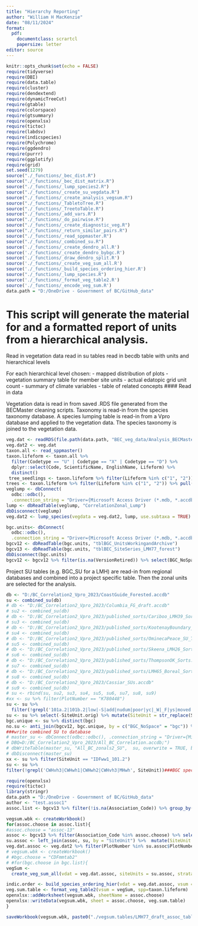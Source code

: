 ```yaml
---
title: "Hierarchy Reporting"
author: "William H MacKenzie"
date: "08/11/2024"
format: 
  pdf: 
    documentclass: scrartcl
    papersize: letter
editor: source
---
```


```r
knitr::opts_chunk$set(echo = FALSE)
require(tidyverse)
require(DBI)
require(data.table)
require(cluster)
require(dendextend)
require(dynamicTreeCut)
require(gtable)
require(colorspace)
require(gtsummary)
require(openxlsx)
require(tictoc)
require(labdsv)
require(indicspecies)
require(Polychrome)
require(ggdendro)
require(purrr)
require(ggplotify)
require(grid)
set.seed(1279)
source("./_functions/_bec_dist.R")
source("./_functions/_bec_dist_matrix.R")
source("./_functions/_lump_species2.R")
source("./_functions/_create_su_vegdata.R")
source("./_functions/_create_analysis_vegsum.R")
source("./_functions/_TabletoTree.R")
source("./_functions/_TreetoTable.R")
source("./_functions/_add_vars.R")
source("./_functions/_do_pairwise.R")
source("./_functions/_create_diagnostic_veg.R")
source("./_functions/_return_similar_pairs.R")
source("./_functions/_read_sppmaster.R")
source("./_functions/_combined_su.R")
source('./_functions/_create_dendro_all.R')
source('./_functions/_create_dendro_bybgc.R')
source('./_functions/_draw_dendro_split.R')
source('./_functions/_create_veg_sum_all.R')
source('./_functions/_build_species_ordering_hier.R')
source("./_functions/_lump_species.R")
source('./_functions/_format_veg_table2.R')
source('./_functions/_encode_veg_sum.R')
data.path = "D:/OneDrive - Government of BC/GitHub_data"
```

# This script will generate the material for and a formatted report of units from a hierarchical analysis.

Read in vegetation data
read in su tables
read in becdb table with units and hierarchical levels

For each hierarchical level chosen:
  - mapped distribution of plots
  - vegetation summary table for member site units
  - actual edatopic grid unit count
  - summary of climate variables
  - table of related concepts
#### Read in data

Vegetation data is read in from saved .RDS file generated from the BECMaster cleaning scripts. Taxonomy is read-in from the species taxonomy database. A species lumping table is read-in from a Vpro database and applied to the vegetation data. The species taxonomy is joined to the vegetation data.

```r
veg.dat <- readRDS(file.path(data.path, "BEC_veg_data/Analysis_BECMaster_Veg.rds")) ### named veg.dat
veg.dat2 <- veg.dat
taxon.all <- read_sppmaster()
taxon.lifeform <- taxon.all %>%
  filter(Codetype == "U" | Codetype == "X" | Codetype == "D") %>%
  dplyr::select(Code, ScientificName, EnglishName, Lifeform) %>%
  distinct()
 tree_seedlings <- taxon.lifeform %>% filter(Lifeform %in% c("1", "2")) %>% mutate(Code = paste0(Code, "D")) %>% pull(Code)
trees <- taxon.lifeform %>% filter(Lifeform %in% c("1", "2")) %>% pull(Code)
veglump <- dbConnect(
  odbc::odbc(),
  .connection_string = "Driver={Microsoft Access Driver (*.mdb, *.accdb)}; DBQ=D:/BC_Correlation2_Vpro_2023/Correlation2_Spp_lump.accdb;")
lump <- dbReadTable(veglump, "CorrelationZonal_Lump")
dbDisconnect(veglump)
veg.dat2 <- lump_species(vegdata = veg.dat2, lump, use.subtaxa = TRUE)

bgc.units<- dbConnect(
  odbc::odbc(),
  .connection_string = "Driver={Microsoft Access Driver (*.mdb, *.accdb)}; DBQ=D:/OneDrive - Government of BC/BECdb_Working/BECdb_ver13_2024.accdb;")
bgcv12 <- dbReadTable(bgc.units, "tblBGC_UnitsWorkingandArchive")
bgcv13 <- dbReadTable(bgc.units, "tblBEC_SiteSeries_LMH77_forest")
dbDisconnect(bgc.units)
bgcv12 <- bgcv12 %>% filter(is.na(VersionRetired)) %>% select(BGC_NoSpace, SiteClassificationStatus)

```

Project SU tables (e.g. BGC_SU for a LMH) are read-in from regional databases and combined into a project specific table. Then the zonal units are selected for the analysis.

```r
db <- "D:/BC_Correlation2_Vpro_2023/CoastGuide_Forested.accdb"
su <- combined_su(db)
# db <- "D:/BC_Correlation2_Vpro_2023/Columbia_FG_draft.accdb"
# su2 <- combined_su(db)
# db <- "D:/BC_Correlation2_Vpro_2023/published_sorts/Cariboo_LMH39_Sorts.accdb"
# su3 <- combined_su(db)
# db <- "D:/BC_Correlation2_Vpro_2023/published_sorts/KootenayBoundary_Sorts.accdb"
# su4 <- combined_su(db)
# db <- "D:/BC_Correlation2_Vpro_2023/published_sorts/OminecaPeace_SU_Tables.accdb"
# su5 <- combined_su(db)
# db <- "D:/BC_Correlation2_Vpro_2023/published_sorts/Skeena_LMH26_Sorts.accdb"
# su6 <- combined_su(db)
# db <- "D:/BC_Correlation2_Vpro_2023/published_sorts/ThompsonOK_Sorts.accdb"
# su7 <- combined_su(db)
# db <- "D:/BC_Correlation2_Vpro_2023/published_sorts/LMH65_Boreal_Sorts.accdb"
# su8 <- combined_su(db)
# db <- "D:/BC_Correlation2_Vpro_2023/Cassiar_SUs.accdb"
# su9 <- combined_su(db)
# su <- rbind(su, su2, su3, su4, su5, su6, su7, su8, su9)
#xx <- su %>% filter(PlotNumber == "K780448")
su <- su %>%
  filter(!grepl('101a.2|101b.2|low|-S|add|nudum|poor|yc|_W|_F|ys|moved|101.2|X|omit|unplaced|support', SiteUnit)) 
su <- su %>% select(-SiteUnit.orig) %>% mutate(SiteUnit = str_replace(SiteUnit, "b$|a$", "")) %>% distinct() %>% mutate(zone = str_extract(bgc, "([A-Z]+)"))
bgc.unique <- su %>% distinct(bgc) 
no.su <- anti_join(bgcv12, bgc.unique, by = c("BGC_NoSpace" = "bgc")) %>% filter(!SiteClassificationStatus == "none")
###write combined SU to database
# master_su <- dbConnect(odbc::odbc(), .connection_string = "Driver={Microsoft Access Driver (*.mdb, *.accdb)};
# DBQ=D:/BC_Correlation2_Vpro_2023/All_BC_Correlation.accdb;")
# dbWriteTable(master_su, "All_BC_zonals2_SU",  su, overwrite = TRUE, batch_rows = 1)
# dbDisconnect(master_su)
xx <- su %>% filter(SiteUnit == "IDFww1_101.2")
su <- su %>%
filter(!grepl('CWHvh3|CWHwh1|CWHwh2|CWHvh3|MHwh', SiteUnit))###BGC specific|CWHms

```

```r
require(openxlsx)
require(tictoc)
library(stringr)
data.path = "D:/OneDrive - Government of BC/GitHub_data"
author <- "test.assoc1"
assoc.list <- bgcv13 %>% filter(!is.na(Association_Code)) %>% group_by(Association_Code) %>% mutate(n=n()) %>% filter(n>2) %>% distinct(Association_Code) %>% pull(Association_Code)

vegsum.wbk <- createWorkbook()
for(assoc.choose in assoc.list){
#assoc.choose = "assoc-13"
assoc <- bgcv13 %>% filter(Association_Code %in% assoc.choose) %>% select(SS_Label, Association_Code) %>% mutate(SiteUnit = gsub(" ", "", SS_Label)) %>% mutate(SiteUnit = str_replace(SiteUnit, "/", "_"))
su.assoc <- left_join(assoc, su, by = "SiteUnit") %>%  mutate(SiteUnit = str_replace(SiteUnit, "b$|a$", "")) %>% distinct() 
veg.dat.assoc <- veg.dat2 %>% filter(PlotNumber %in% su.assoc$PlotNumber)
# vegsum.wbk <- createWorkbook()
# #bgc.choose = "CDFmmtab2"
# #for(bgc.choose in bgc.list){
vegSum <-
  create_veg_sum_all(vdat = veg.dat.assoc, siteUnits = su.assoc, strata.by = "Lifeform")

indic.order <- build_species_ordering_hier(vdat = veg.dat.assoc, vsum = vegSum, code.lump=lump, siteUnits = su.assoc, hier.level = "Association_Code")
veg.sum.table <- format_veg_table2(vsum = vegSum, spp=taxon.lifeform)
openxlsx::addWorksheet(vegsum.wbk, sheetName = assoc.choose)
openxlsx::writeData(vegsum.wbk, sheet = assoc.choose, veg.sum.table) 
}

saveWorkbook(vegsum.wbk, paste0("./vegsum.tables/LMH77_draft_assoc_tables_", author, ".xlsx"), overwrite = TRUE)

```


